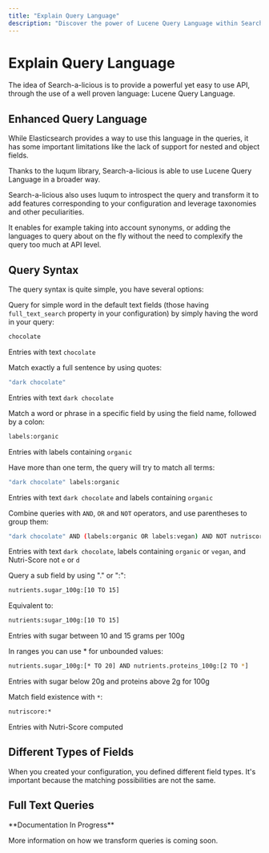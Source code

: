 ```yaml
---
title: "Explain Query Language"
description: "Discover the power of Lucene Query Language within Search-a-licious. This guide explains the enhanced query syntax, covering basic terms, field-specific searches, operators, ranges, and how different field types like text and numeric are handled."
---
```



# Explain Query Language

<Callout type="info">
The idea of Search-a-licious is to provide a powerful yet easy to use API, through the use of a well proven language: Lucene Query Language.
</Callout>

## Enhanced Query Language

While Elasticsearch provides a way to use this language in the queries, it has some important limitations like the lack of support for nested and object fields.

<Card title="Luqum Library" href="https://github.com/jurismarches/luqum">
Thanks to the luqum library, Search-a-licious is able to use Lucene Query Language in a broader way.
</Card>

Search-a-licious also uses luqum to introspect the query and transform it to add features corresponding to your configuration and leverage taxonomies and other peculiarities.

<Callout type="info">
It enables for example taking into account synonyms, or adding the languages to query about on the fly without the need to complexify the query too much at API level.
</Callout>

## Query Syntax

<Callout>
The query syntax is quite simple, you have several options:
</Callout>

<Steps>
<Step title="Simple Word Search">

Query for simple word in the default text fields (those having `full_text_search` property in your configuration) by simply having the word in your query:

```sh title="Simple Word Query"
chocolate
```

Entries with text `chocolate`

</Step>
<Step title="Exact Phrase Search">

Match exactly a full sentence by using quotes:

```sh title="Exact Phrase Query"
"dark chocolate"
```

Entries with text `dark chocolate`

</Step>
<Step title="Field-Specific Search">

Match a word or phrase in a specific field by using the field name, followed by a colon:

```sh title="Field-Specific Query"
labels:organic
```

Entries with labels containing `organic`

</Step>
<Step title="Multiple Terms">

Have more than one term, the query will try to match all terms:

```sh title="Multiple Terms Query"
"dark chocolate" labels:organic
```

Entries with text `dark chocolate` and labels containing `organic`

</Step>
<Step title="Complex Queries with Operators">

Combine queries with `AND`, `OR` and `NOT` operators, and use parentheses to group them:

```sh title="Complex Query with Operators"
"dark chocolate" AND (labels:organic OR labels:vegan) AND NOT nutriscore:(e OR d)
```

Entries with text `dark chocolate`, labels containing `organic` or `vegan`, and Nutri-Score not `e` or `d`

</Step>
<Step title="Sub-field Queries">

Query a sub field by using "." or ":":

```sh title="Sub-field Query Example 1"
nutrients.sugar_100g:[10 TO 15]
```

Equivalent to:

```sh title="Sub-field Query Example 2"
nutrients:sugar_100g:[10 TO 15]
```

Entries with sugar between 10 and 15 grams per 100g

</Step>
<Step title="Unbounded Range Queries">

In ranges you can use * for unbounded values:

```sh title="Unbounded Range Query"
nutrients.sugar_100g:[* TO 20] AND nutrients.proteins_100g:[2 TO *]
```

Entries with sugar below 20g and proteins above 2g for 100g

</Step>
<Step title="Field Existence Check">

Match field existence with `*`:

```sh title="Field Existence Query"
nutriscore:*
```

Entries with Nutri-Score computed

</Step>
</Steps>

## Different Types of Fields

<Callout type="info">
When you created your configuration, you defined different field types. It's important because the matching possibilities are not the same.
</Callout>

<Cards>
<Card title="Keyword Fields" description="Used for exact matching" />
<Card title="Full Text Fields" description="Part of the text can be matched, with complex matching possibilities" />
<Card title="Numeric Fields" description="Used for range matching or computations" />
<Card title="Date Fields" description="Used for range matching or computations" />
</Cards>

## Full Text Queries

<Callout type="warning">
**Documentation In Progress**

More information on how we transform queries is coming soon.
</Callout>